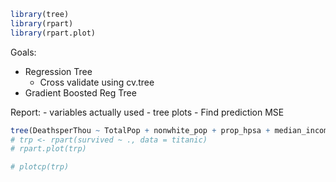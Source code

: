 

```r
library(tree)
library(rpart)
library(rpart.plot)
```


Goals: 

- Regression Tree
	- Cross validate using cv.tree
- Gradient Boosted Reg Tree

Report:
- variables actually used
- tree plots
- Find prediction MSE

```r
tree(DeathsperThou ~ TotalPop + nonwhite_pop + prop_hpsa + median_income + poverty_prop + unempl_prop, data = reg_data_long)
# trp <- rpart(survived ~ ., data = titanic)
# rpart.plot(trp)

# plotcp(trp)
```

